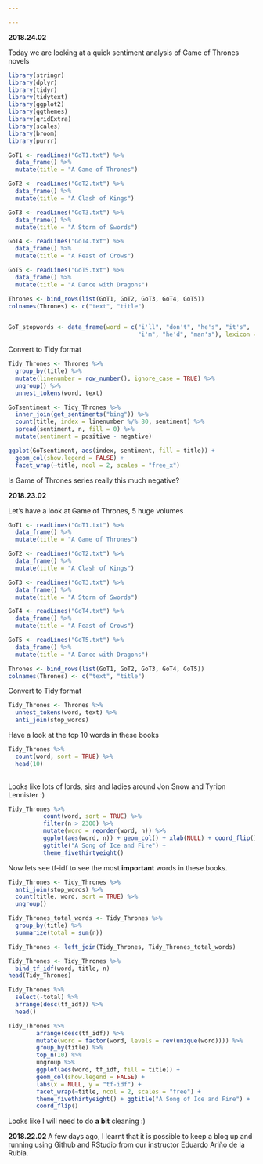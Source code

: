 ```yaml
---

---
```


<b> 2018.24.02 </b>

Today we are looking at a quick sentiment analysis of Game of Thrones novels

```r
library(stringr)
library(dplyr)
library(tidyr)
library(tidytext)
library(ggplot2)
library(ggthemes)
library(gridExtra)
library(scales)
library(broom)
library(purrr)
```

```r
GoT1 <- readLines("GoT1.txt") %>%
  data_frame() %>%
  mutate(title = "A Game of Thrones")

GoT2 <- readLines("GoT2.txt") %>%
  data_frame() %>%
  mutate(title = "A Clash of Kings") 

GoT3 <- readLines("GoT3.txt") %>%
  data_frame() %>%
  mutate(title = "A Storm of Swords") 

GoT4 <- readLines("GoT4.txt") %>%
  data_frame() %>%
  mutate(title = "A Feast of Crows") 

GoT5 <- readLines("GoT5.txt") %>%
  data_frame() %>%
  mutate(title = "A Dance with Dragons") 

Thrones <- bind_rows(list(GoT1, GoT2, GoT3, GoT4, GoT5)) 
colnames(Thrones) <- c("text", "title")


GoT_stopwords <- data_frame(word = c("i'll", "don't", "he's", "it's",
                                     "i'm", "he'd", "man's"), lexicon = 'GoT')

```

Convert to Tidy format
```r
Tidy_Thrones <- Thrones %>%
  group_by(title) %>%
  mutate(linenumber = row_number(), ignore_case = TRUE) %>%
  ungroup() %>%
  unnest_tokens(word, text)

```

```r

GoTsentiment <- Tidy_Thrones %>%
  inner_join(get_sentiments("bing")) %>%
  count(title, index = linenumber %/% 80, sentiment) %>%
  spread(sentiment, n, fill = 0) %>%
  mutate(sentiment = positive - negative)

```


```r

ggplot(GoTsentiment, aes(index, sentiment, fill = title)) +
  geom_col(show.legend = FALSE) +
  facet_wrap(~title, ncol = 2, scales = "free_x")

```


Is Game of Thrones series really this much negative?



<b> 2018.23.02 </b>

Let's have a look at Game of Thrones, 5 huge volumes

```r
GoT1 <- readLines("GoT1.txt") %>%
  data_frame() %>%
  mutate(title = "A Game of Thrones")

GoT2 <- readLines("GoT2.txt") %>%
  data_frame() %>%
  mutate(title = "A Clash of Kings") 

GoT3 <- readLines("GoT3.txt") %>%
  data_frame() %>%
  mutate(title = "A Storm of Swords") 

GoT4 <- readLines("GoT4.txt") %>%
  data_frame() %>%
  mutate(title = "A Feast of Crows") 

GoT5 <- readLines("GoT5.txt") %>%
  data_frame() %>%
  mutate(title = "A Dance with Dragons") 

Thrones <- bind_rows(list(GoT1, GoT2, GoT3, GoT4, GoT5)) 
colnames(Thrones) <- c("text", "title")


```

Convert to Tidy format
```r
Tidy_Thrones <- Thrones %>%
  unnest_tokens(word, text) %>%
  anti_join(stop_words)
```
Have a look at the top 10 words in these books
```r
Tidy_Thrones %>%
  count(word, sort = TRUE) %>%
  head(10)
  
```

Looks like lots of lords, sirs and ladies around Jon Snow and Tyrion Lennister :)

```r

Tidy_Thrones %>%
          count(word, sort = TRUE) %>%
          filter(n > 2300) %>%
          mutate(word = reorder(word, n)) %>%
          ggplot(aes(word, n)) + geom_col() + xlab(NULL) + coord_flip() +
          ggtitle("A Song of Ice and Fire") +
          theme_fivethirtyeight()
```

Now lets see tf-idf to see the most **important** words in these books.

```r
Tidy_Thrones <- Tidy_Thrones %>%
  anti_join(stop_words) %>%
  count(title, word, sort = TRUE) %>%
  ungroup()

Tidy_Thrones_total_words <- Tidy_Thrones %>% 
  group_by(title) %>% 
  summarize(total = sum(n))

Tidy_Thrones <- left_join(Tidy_Thrones, Tidy_Thrones_total_words)

```

```r
Tidy_Thrones <- Tidy_Thrones %>%
  bind_tf_idf(word, title, n)
head(Tidy_Thrones)

```

```r
Tidy_Thrones %>%
  select(-total) %>%
  arrange(desc(tf_idf)) %>%
  head()

```


```r

Tidy_Thrones %>%
        arrange(desc(tf_idf)) %>%
        mutate(word = factor(word, levels = rev(unique(word)))) %>% 
        group_by(title) %>% 
        top_n(10) %>% 
        ungroup %>%
        ggplot(aes(word, tf_idf, fill = title)) +
        geom_col(show.legend = FALSE) +
        labs(x = NULL, y = "tf-idf") +
        facet_wrap(~title, ncol = 2, scales = "free") +
        theme_fivethirtyeight() + ggtitle("A Song of Ice and Fire") +
        coord_flip()
```

Looks like I will need to do **a bit** cleaning :)

<b> 2018.22.02 </b>
A few days ago, I learnt that it is possible to keep a blog up and running using Github and RStudio from our instructor Eduardo Ariño de la Rubia.


